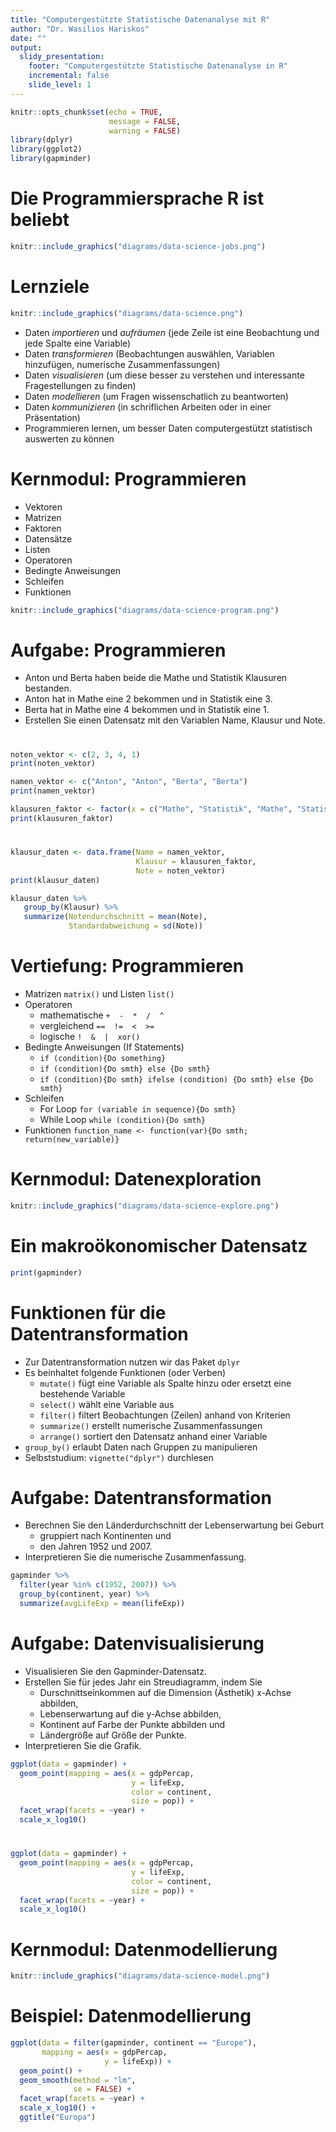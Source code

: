 ```yaml
---
title: "Computergestützte Statistische Datenanalyse mit R"
author: "Dr. Wasilios Hariskos"
date: ""
output: 
  slidy_presentation:
    footer: "Computergestützte Statistische Datenanalyse in R"
    incremental: false
    slide_level: 1
---
```


```r
knitr::opts_chunk$set(echo = TRUE, 
                      message = FALSE, 
                      warning = FALSE)
library(dplyr)
library(ggplot2)
library(gapminder)
```


# Die Programmiersprache R ist beliebt

```r
knitr::include_graphics("diagrams/data-science-jobs.png")
```

<!-- # R Studio -->

<!-- ```{r, echo=FALSE, fig.cap="", out.width='80%', fig.align="center"} -->
<!-- knitr::include_graphics("figures/gruppenarbeit.gif") -->
<!-- ``` -->

# Lernziele

```r
knitr::include_graphics("diagrams/data-science.png")
```

+ Daten *importieren* und *aufräumen* (jede Zeile ist eine Beobachtung und jede Spalte eine Variable)
+ Daten *transformieren* (Beobachtungen auswählen, Variablen hinzufügen, numerische Zusammenfassungen)
+ Daten *visualisieren* (um diese besser zu verstehen und interessante Fragestellungen zu finden)
+ Daten *modellieren* (um Fragen wissenschatlich zu beantworten)
+ Daten *kommunizieren* (in schriflichen Arbeiten oder in einer Präsentation)
+ Programmieren lernen, um besser Daten computergestützt statistisch auswerten zu können


# Kernmodul: Programmieren

+ Vektoren
+ Matrizen
+ Faktoren
+ Datensätze
+ Listen
+ Operatoren
+ Bedingte Anweisungen
+ Schleifen
+ Funktionen

```r
knitr::include_graphics("diagrams/data-science-program.png")
```


# Aufgabe: Programmieren

+ Anton und Berta haben beide die Mathe und Statistik Klausuren bestanden. 
+ Anton hat in Mathe eine 2 bekommen und in Statistik eine 3. 
+ Berta hat in Mathe eine 4 bekommen und in Statistik eine 1. 
+ Erstellen Sie einen Datensatz mit den Variablen Name, Klausur und Note.

#

```r
noten_vektor <- c(2, 3, 4, 1)
print(noten_vektor)
```

```r
namen_vektor <- c("Anton", "Anton", "Berta", "Berta")
print(namen_vektor)

```

```r
klausuren_faktor <- factor(x = c("Mathe", "Statistik", "Mathe", "Statistik"))
print(klausuren_faktor)
```


#

```r
klausur_daten <- data.frame(Name = namen_vektor, 
                            Klausur = klausuren_faktor, 
                            Note = noten_vektor)
print(klausur_daten)
```

```r
klausur_daten %>%
   group_by(Klausur) %>%
   summarize(Notendurchschnitt = mean(Note),
             Standardabweichung = sd(Note))
```


<!-- # Zweidimensionale Matrizen -->

<!-- ```{r example_matrix} -->
<!-- noten_matrize <- matrix(data = noten_vektor, -->
<!--                         nrow = 2, -->
<!--                         byrow = TRUE) -->

<!-- rownames(noten_matrize) <- c("Anton", "Berta") -->
<!-- colnames(noten_matrize) <- c("Mathe-Klausur", "Statistik-Klausur") -->

<!-- print(noten_matrize) -->
<!-- ``` -->


<!-- # Ausblick: Datenanalyse -->

<!-- ```{r} -->
<!-- library(tidyverse) -->

<!-- klausur_daten %>%  -->
<!--   group_by(Geschlecht) %>%  -->
<!--   summarize(Notendurchschnitt = mean(Note), -->
<!--             Standardabweichung = sd(Note)) -->

<!-- ``` -->

<!-- # Gruppenarbeit: Erstes Skript ausführen -->

<!-- ```{r group_work, echo=FALSE, fig.cap="", out.width='80%', fig.align="center"} -->
<!-- knitr::include_graphics("figures/gruppenarbeit.gif") -->
<!-- ``` -->

# Vertiefung: Programmieren

- Matrizen `matrix()` und Listen `list()`
- Operatoren
  - mathematische `+  -  *  /  ^` 
  - vergleichend `==  !=  <  >=` 
  - logische `!  &  |  xor()`
- Bedingte Anweisungen (If Statements)
  - `if (condition){Do something}`
  - `if (condition){Do smth} else {Do smth}`
  - `if (condition){Do smth} ifelse (condition) {Do smth} else {Do smth}`
- Schleifen
  - For Loop `for (variable in sequence){Do smth}`
  - While Loop `while (condition){Do smth}`
- Funktionen `function_name <- function(var){Do smth; return(new_variable)}`

<!-- # Selbststudium: Schummelzettel studieren -->

<!-- # Hausaufgaben: Datacamp Kurs abschließen -->

# Kernmodul: Datenexploration

```r
knitr::include_graphics("diagrams/data-science-explore.png")
```

# Ein makroökonomischer Datensatz

```r
print(gapminder)
```

# Funktionen für die Datentransformation

- Zur Datentransformation nutzen wir das Paket `dplyr`
- Es beinhaltet folgende Funktionen (oder Verben)
  + `mutate()` fügt eine Variable als Spalte hinzu oder ersetzt eine bestehende Variable
  + `select()` wählt eine Variable aus
  + `filter()` filtert Beobachtungen (Zeilen) anhand von Kriterien
  + `summarize()` erstellt numerische Zusammenfassungen
  + `arrange()` sortiert den Datensatz anhand einer Variable
+ `group_by()` erlaubt Daten nach Gruppen zu manipulieren 
+ Selbststudium: `vignette("dplyr")` durchlesen   

# Aufgabe: Datentransformation

+ Berechnen Sie den Länderdurchschnitt der Lebenserwartung bei Geburt
  + gruppiert nach Kontinenten und 
  + den Jahren 1952 und 2007. 

+ Interpretieren Sie die numerische Zusammenfassung.

```r
gapminder %>% 
  filter(year %in% c(1952, 2007)) %>% 
  group_by(continent, year) %>% 
  summarize(avgLifeExp = mean(lifeExp))
```

# Aufgabe: Datenvisualisierung

+ Visualisieren Sie den Gapminder-Datensatz.
+ Erstellen Sie für jedes Jahr ein Streudiagramm, indem Sie 
  + Durschnittseinkommen auf die Dimension (Ästhetik) x-Achse abbilden,
  + Lebenserwartung auf die y-Achse abbilden,
  + Kontinent auf Farbe der Punkte abbilden und
  + Ländergröße auf Größe der Punkte.
+ Interpretieren Sie die Grafik.

```r
ggplot(data = gapminder) +
  geom_point(mapping = aes(x = gdpPercap,
                           y = lifeExp,
                           color = continent,
                           size = pop)) +
  facet_wrap(facets = ~year) +
  scale_x_log10()
```

# 

```r
ggplot(data = gapminder) +
  geom_point(mapping = aes(x = gdpPercap,
                           y = lifeExp,
                           color = continent,
                           size = pop)) +
  facet_wrap(facets = ~year) +
  scale_x_log10()
```

<!-- # Hausaufgaben: Datacamp -->

# Kernmodul: Datenmodellierung

```r
knitr::include_graphics("diagrams/data-science-model.png")
```

# Beispiel: Datenmodellierung

```r
ggplot(data = filter(gapminder, continent == "Europe"),
       mapping = aes(x = gdpPercap,
                     y = lifeExp)) +
  geom_point() +
  geom_smooth(method = "lm",
              se = FALSE) +
  facet_wrap(facets = ~year) +
  scale_x_log10() +
  ggtitle("Europa") 
```

<!-- # Hausaufgaben: Datacamp -->


<!-- # Funktionen -->

<!-- ```{r} -->
<!-- mean(noten_vektor) -->
<!-- ``` -->

<!-- ```{r} -->
<!-- mittelwert <- function(x){ -->
<!--   summe <- sum(noten_vektor) -->
<!--   anzahl <- length(noten_vektor) -->
<!--   return(summe / anzahl) -->
<!-- } -->

<!-- mittelwert(noten_vektor) -->
<!-- ``` -->



<!-- # Netzbasierte Versionsverwaltung -->

<!-- - Alle Kursmaterialien sind frei zugänglich und befinden sich in diesem [Github Repositorium](https://github.com/wasilios-hariskos/csd-berlin20). -->
<!-- - Github ist ein Internetdienst für die Versionsverwaltung Git. -->
<!-- - Github ist sehr beliebt bei Wissenschaftlern und Programmierern und erleichtert die kollaborative Datenanalyse. -->
<!-- - Buchkapitel [Github and Git](https://r-pkgs.org/git.html) aus dem Buch [R Packages](https://r-pkgs.org/) -->
<!-- - Buch [Happy Git with R](https://happygitwithr.com/) -->
<!-- - Wissenschaftlicher Artikel [A Quick Introduction to Version Control with Git and GitHub](https://journals.plos.org/ploscompbiol/article?id=10.1371/journal.pcbi.1004668) -->
<!-- - YouTube Video [An Introduction to Git and GitHub](https://www.youtube.com/watch?v=MJUJ4wbFm_A) -->
